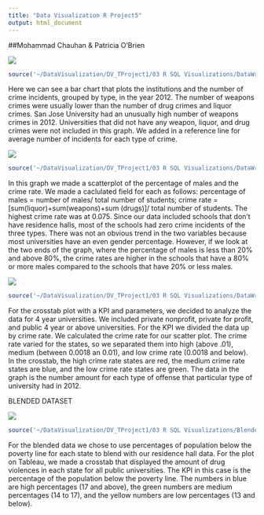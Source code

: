 ```yaml
---
title: "Data Visualization R Project5"
output: html_document
---
```

  
##Mohammad Chauhan & Patricia O'Brien
  
![](../02 Tableau/graph1.jpg)
```r
source('~/DataVisualization/DV_TProject1/03 R SQL Visualizations/DataWrangling1.R', echo=TRUE)
```


Here we can see a bar chart that plots the institutions and the number of crime incidents, grouped by type, in the year 2012. The number of weapons crimes were usually lower than the number of drug crimes and liquor crimes. San Jose University had an unusually high number of weapons crimes in 2012. Universities that did not have any weapon, liquor, and drug crimes were not included in this graph. We  added in a reference line for average number of incidents for each type of crime. 

![](../02 Tableau/graph2.jpg)
```r
source('~/DataVisualization/DV_TProject1/03 R SQL Visualizations/DataWrangling2.R', echo=TRUE)
```


In this graph we made a scatterplot of the percentage of males and the crime rate. We made a caclulated field for each as follows: percentage of males = number of males/ total number of students; crime rate = [sum(liquor)+sum(weapons)+sum
(drugs)]/ total number of students. The highest crime rate was at 0.075. Since our data included schools that don't have residence halls, most of the schools had zero crime incidents of the three types. There was not an obvious trend in the two variables because most universities have an even gender percentage. However, if we look at the two ends of the graph, where the percentage of males is less than 20% and above 80%, the crime rates are higher in the schools that have a 80% or more males compared to the schools that have 20% or less males. 

![](../02 Tableau/graph3.jpg)
```r
source('~/DataVisualization/DV_TProject1/03 R SQL Visualizations/DataWrangling1.R', echo=TRUE)
```


For the crosstab plot with a KPI and parameters, we decided to analyze the data for 4 year universities. We included private nonprofit, private for profit, and public 4 year or above universities. For the KPI we divided the data up by crime rate. We calculated the crime rate for our scatter plot. The crime rate varied for the states, so we separated them into high (above .01), medium (between 0.0018 an 0.01), and low crime rate (0.0018 and below). In the crosstab, the high crime rate states are red, the medium crime rate states are blue, and the low crime rate states are green. The data in the graph is the number amount for each type of offense that particular type of university had in 2012.

BLENDED DATASET

![](../02 Tableau/blendedgraph.jpg)
```r
source('~/DataVisualization/DV_TProject1/03 R SQL Visualizations/BlendedDataViz.R', echo=TRUE)
```

For the blended data we chose to use percentages of population below the poverty line for each state to blend with our residence hall data. For the plot on Tableau, we made a crosstab that displayed the amount of drug violences in each state for all public universities. The KPI in this case is the percentage of the population below the poverty line. The numbers in blue are high percentages (17 and above), the green numbers are medium percentages (14 to 17), and the yellow numbers are low percentages (13 and below). 

